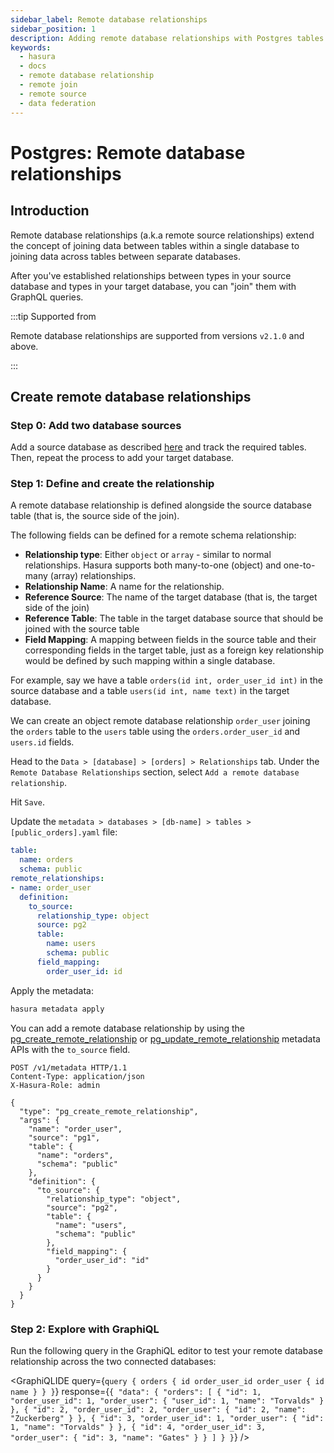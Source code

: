 ```yaml
---
sidebar_label: Remote database relationships
sidebar_position: 1
description: Adding remote database relationships with Postgres tables in Hasura
keywords:
  - hasura
  - docs
  - remote database relationship
  - remote join
  - remote source
  - data federation
---
```



# Postgres: Remote database relationships

## Introduction

Remote database relationships (a.k.a remote source relationships) extend the concept of joining data between tables within a single database to joining data across tables between separate databases.

After you've established relationships between types in your source database and types in your target database, you can "join" them with GraphQL queries.

:::tip Supported from

Remote database relationships are supported from versions `v2.1.0` and above.

:::

## Create remote database relationships

### Step 0: Add two database sources

Add a source database as described [here](/graphql/core/databases/connect-db.mdx) and track the required tables.
Then, repeat the process to add your target database.

### Step 1: Define and create the relationship

A remote database relationship is defined alongside the source database table (that is, the source side of the join).

The following fields can be defined for a remote schema relationship:

- **Relationship type**: Either `object` or `array` - similar to normal relationships. Hasura supports both many-to-one (object) and one-to-many (array) relationships.
- **Relationship Name**: A name for the relationship.
- **Reference Source**: The name of the target database (that is, the target side of the join)
- **Reference Table**: The table in the target database source that should be joined with the source table
- **Field Mapping**: A mapping between fields in the source table and their corresponding fields in the target table, just as a foreign key relationship would be defined by such mapping within a single database.

For example, say we have a table `orders(id int, order_user_id int)` in the source database and a table `users(id int, name text)` in the target database.

We can create an object remote database relationship `order_user` joining the `orders` table to the `users` table using the `orders.order_user_id` and `users.id` fields.

<Tabs className="api-tabs">
<TabItem value="console" label="Console">

Head to the `Data > [database] > [orders] > Relationships` tab.
Under the `Remote Database Relationships` section, select `Add a remote database relationship`.

<Thumbnail
  src="/img/graphql/core/databases/postgres/schema/create-remote-source-relationship.png"
  alt="Create remote database relationships"
/>

Hit `Save`.

</TabItem>
<TabItem value="cli" label="CLI">

Update the `metadata > databases > [db-name] > tables > [public_orders].yaml` file:

```yaml {4-14}
table:
  name: orders
  schema: public
remote_relationships:
- name: order_user
  definition:
    to_source:
      relationship_type: object
      source: pg2
      table:
        name: users
        schema: public
      field_mapping:
        order_user_id: id
```

Apply the metadata:

```bash
hasura metadata apply
```

</TabItem>
<TabItem value="api" label="API">

You can add a remote database relationship by using the
[pg_create_remote_relationship](/graphql/core/api-reference/metadata-api/remote-relationships.mdx#metadata-pg-create-remote-relationship) or
[pg_update_remote_relationship](/graphql/core/api-reference/metadata-api/remote-relationships.mdx#metadata-pg-update-remote-relationship) metadata APIs with the `to_source` field.

```http
POST /v1/metadata HTTP/1.1
Content-Type: application/json
X-Hasura-Role: admin

{
  "type": "pg_create_remote_relationship",
  "args": {
    "name": "order_user",
    "source": "pg1",
    "table": {
      "name": "orders",
      "schema": "public"
    },
    "definition": {
      "to_source": {
        "relationship_type": "object",
        "source": "pg2",
        "table": {
          "name": "users",
          "schema": "public"
        },
        "field_mapping": {
          "order_user_id": "id"
        }
      }
    }
  }
}
```

</TabItem>
</Tabs>

### Step 2: Explore with GraphiQL

Run the following query in the GraphiQL editor to test your remote database relationship across the two connected databases:

<GraphiQLIDE
  query={`query {
  orders {
    id
    order_user_id
    order_user {
      id
      name
    }
  }
}`}
  response={`{
  "data": {
    "orders": [
      {
        "id": 1,
        "order_user_id": 1,
        "order_user": {
          "user_id": 1,
          "name": "Torvalds"
        }
      },
      {
        "id": 2,
        "order_user_id": 2,
        "order_user": {
          "id": 2,
          "name": "Zuckerberg"
        }
      },
      {
        "id": 3,
        "order_user_id": 1,
        "order_user": {
          "id": 1,
          "name": "Torvalds"
        }
      },
      {
        "id": 4,
        "order_user_id": 3,
        "order_user": {
          "id": 3,
          "name": "Gates"
        }
      }
    ]
  }
}`}
/>
